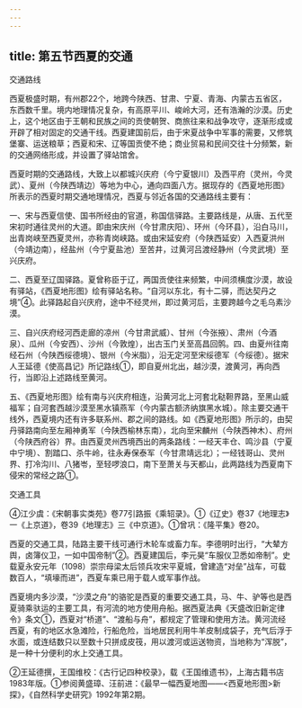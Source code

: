 ```yaml
---
---
---
```

title: 第五节西夏的交通
---



交通路线

西夏极盛时期，有州郡22个，地跨今陕西、甘肃、宁夏、青海、内蒙古五省区，东西数千里。境内地理情况复杂，有高原平川、峻岭大河，还有浩瀚的沙漠。历史上，这个地区由于王朝和民族之间的贡使朝贺、商旅往来和战争攻守，逐渐形成或开辟了相对固定的交通干线。西夏建国前后，由于宋夏战争中军事的需要，又修筑堡寨、运送粮草；西夏和宋、辽等国贡使不绝；商业贸易和民间交往十分频繁，新的交通网络形成，并设置了驿站馆舍。

西夏时期的交通路线，大致上以都城兴庆府（今宁夏银川）及西平府（灵州，今灵武）、夏州（今陕西靖边）等地为中心，通向四面八方。据现存的《西夏地形图》所表示的西夏时期交通地理情况，西夏与邻近各国的交通路线主要有：

一、宋与西夏信使、国书所经由的官道，称国信驿路。主要路线是，从唐、五代至宋初时通往灵州的大道。即由宋庆州（今甘肃庆阳）、环州（今环县），沿白马川，出青岗峡至西夏灵州，亦称青岗峡路。或由宋延安府（今陕西延安）入西夏洪州（今靖边南），经盐州（今宁夏盐池）至苦井，过黄河吕渡经静州（今灵武境）至兴庆府。

二、西夏至辽国驿路。夏曾称臣于辽，两国贡使往来频繁，中间须横度沙漠，故设有驿站，《西夏地形图》绘有驿站名称。“自河以东北，有十二驿，而达契丹之境”④。此驿路起自兴庆府，途中不经灵州，即过黄河后，主要跨越今之毛乌素沙漠。

三、自兴庆府经河西走廊的凉州（今甘肃武威）、甘州（今张掖）、肃州（今酒泉）、瓜州（今安西）、沙州（今敦煌），出古玉门关至高昌回鹘。四、由夏州往南经石州（今陕西绥德境）、银州（今米脂），沿无定河至宋绥德军（今绥德）。据宋人王延德《使高昌记》所记路线①，即自夏州北出，越沙漠，渡黄河，再向西行，当即沿上述路线至黄河。

五、《西夏地形图》绘有南与兴庆府相连，沿黄河北上河套北鞑靼界路，至黑山威福军；自河套西越沙漠至黑水镇燕军（今内蒙古额济纳旗黑水城）。除主要交通干线外，西夏境内还有许多联系州、郡之间的路线。如《西夏地形图》所示的，由契丹驿路南向至左厢神勇军（今陕西榆林东南），北向至宋麟州（今陕西神木）、府州（今陕西府谷）界。由西夏灵州西境西出的两条路线：一经天丰仓、鸣沙县（宁夏中宁境）、割踏口、杀牛岭，往永寿保泰军（今甘肃靖远北）；一经钱哥山、灵州界、打冷沟川、八猪岺，至轻啰浪口，南下至萧关与天都山，此两路线为西夏南下侵宋的常经之路①。

交通工具

④江少虞：《宋朝事实类苑》卷77引路振《乘轺录》。①《辽史》卷37《地理志》一《上京道》，卷39《地理志》三《中京道》。①曾巩：《隆平集》卷20。

西夏的交通工具，陆路主要干线可通行木轮车或畜力车。李德明时出行，“大辇方舆，卤簿仪卫，一如中国帝制”②。西夏建国后，李元昊“车服仪卫悉如帝制”。史载夏永安元年（1098）崇宗母梁太后领兵攻宋平夏城，曾建造“对垒”战车，可载数百人，“填壕而进”，西夏车乘已用于载人或军事作战。

西夏境内多沙漠，“沙漠之舟”的骆驼是西夏的重要交通工具，马、牛、驴等也是西夏骑乘驮运的主要工具，有河流的地方使用舟船。据西夏法典《天盛改旧新定律令》条文①，西夏对“桥道”、“渡船与舟”，都规定了管理和使用方法。黄河流经西夏，有的地区水急滩险，行船危险，当地居民利用牛羊皮制成袋子，充气后浮于水面，或连结数只以至数十只拼成皮筏，用以渡河或运送物资，当地称为“浑脱”，是一种十分便利的水上交通工具。

②王延德撰，王国维校：《古行记四种校录》，载《王国维遗书》，上海古籍书店1983年版。①参阅黄盛璋、汪前进：《最早一幅西夏地图——<西夏地形图>新探》，《自然科学史研究》1992年第2期。